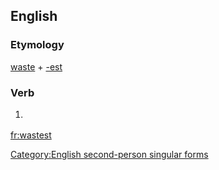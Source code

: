 ==English==

===Etymology===
[[waste]] + [[-est]]

===Verb===
{{infl|en|verb form}}

# {{archaic}} {{form of|Second-person singular simple present form of|waste}}

[[Category:English second-person singular forms]]

[[fr:wastest]]